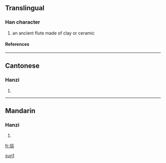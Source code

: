 {{see|塤}}

==Translingual==
===Han character===
{{Han char|rn=32|rad=土|as=07|sn=10|four=|canj=土口月人 (GRBO)}}
# an ancient flute made of clay or ceramic
====References====
{{Han ref|kx=0230.121|hdz=10444.080|uh=57D9|ud=22489}}
----
==Cantonese==
===Hanzi===
{{yue-hanzi|jyut=|y=hyun1}}
# {{defn|Cantonese}}
----
==Mandarin==
===Hanzi===
{{cmn-hanzi|tra=塤|pin=[[xūn]] (xun1)|wg=hsün<sup>1</sup>}}
# {{defn|Mandarin}}

[[fr:埙]]
[[Category:zh-cn:Musical instruments|xun1]]